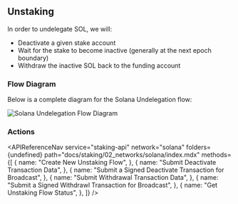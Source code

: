 
## Unstaking

In order to undelegate SOL, we will:

- Deactivate a given stake account
- Wait for the stake to become inactive (generally at the next epoch boundary)
- Withdraw the inactive SOL back to the funding account

### Flow Diagram

Below is a complete diagram for the Solana Undelegation flow:

<img
  src={img1}
  alt="Solana Undelegation Flow Diagram"
  className="inline-image"
/>

### Actions

<APIReferenceNav
  service="staking-api"
  network="solana"
  folders={undefined}
  path="docs/staking/02_networks/solana/index.mdx"
  methods={[
    {
      name: "Create New Unstaking Flow",
    },
    {
      name: "Submit Deactivate Transaction Data",
    },
    {
      name: "Submit a Signed Deactivate Transaction for Broadcast",
    },
    {
      name: "Submit Withdrawal Transaction Data",
    },
    {
      name: "Submit a Signed Withdrawl Transaction for Broadcast",
    },
    {
      name: "Get Unstaking Flow Status",
    },
  ]}
/>
